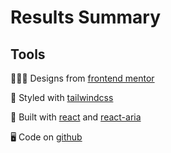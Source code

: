 

<Meta of={ResultsSummaryStories} />

# Results Summary

<Canvas of={ResultsSummaryStories.Basic} />

## Tools

🧑🏼‍🎨 Designs from [frontend mentor](https://www.frontendmentor.io/challenges/results-summary-component-CE_K6s0maV)

🎨 Styled with [tailwindcss](https://tailwindcss.com/)

🔨 Built with [react](https://react.dev/) and [react-aria](https://react-spectrum.adobe.com/react-aria)

🖥️ Code on [github](https://github.com/kim-fransson/frontend-mentor/tree/main/packages/web/src/results-summary)
